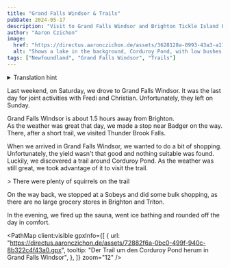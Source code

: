 ```yaml
---
title: "Grand Falls Windsor & Trails"
pubDate: 2024-05-17
description: "Visit to Grand Falls Windsor and Brighton Tickle Island Flagstaff Trail"
author: "Aaron Czichon"
image:
  href: "https://directus.aaronczichon.de/assets/3628128a-0993-43a3-a11e-1961f7a5f308.jpg?quality=70&width=1600"
  alt: "Shows a lake in the background, Corduroy Pond, with low bushes in front of it and a wooden staircase leading up to the photographer."
tags: ["Newfoundland", "Grand Falls Windsor", "Trails"]
---
```



<details>
  <summary>Translation hint</summary>
  We implemented the English version of this blog for you in June. We will publish
  all new blog entries also in English. Every entry before Jun 24th 2024 is automatically
  translated through DeepL. So please apologize if the translation is not perfect.
  If you want to read the original German entry, please switch to the German version
  of our blog.
</details>

Last weekend, on Saturday, we drove to Grand Falls Windsor. It was the last day for joint activities with Fredi and Christian. Unfortunately, they left on Sunday.

Grand Falls Windsor is about 1.5 hours away from Brighton.  
As the weather was great that day, we made a stop near Badger on the way.  
There, after a short trail, we visited Thunder Brook Falls.

<DirectusImage assetId="f3249b47-0ce1-4867-9b65-f5a5cb444dd7.JPG" />

When we arrived in Grand Falls Windsor, we wanted to do a bit of shopping. Unfortunately, the yield wasn't that good and nothing suitable was found.  
Luckily, we discovered a trail around Corduroy Pond. As the weather was still great, we took advantage of it to visit the trail.

<DirectusImage assetId="e19fec49-78f1-4627-9eff-da7f26019217.jpg" />> There were
plenty of squirrels on the trail

On the way back, we stopped at a Sobeys and did some bulk shopping, as there are no large grocery stores in Brighton and Triton.

In the evening, we fired up the sauna, went ice bathing and rounded off the day in comfort.

<PathMap
  client:visible
  gpxInfo={[
    {
      url: "https://directus.aaronczichon.de/assets/72882f6a-0bc0-499f-940c-8b322c4f43a0.gpx",
      tooltip: "Der Trail um den Corduroy Pond herum in Grand Falls Windsor",
    },
  ]}
  zoom="12"
/>
